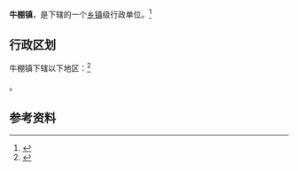 {{中国乡级行政区|52/05/26/108/000}}

'''牛棚镇'''，是{{PRC admin/fullname|52/05/26/108/000|3}}下辖的一个[[乡镇|乡镇]]级行政单位。<ref>{{PRC admin/ref sgc|{{PRC admin/parent|52/05/26/108/000}}}}</ref>

== 行政区划 ==

牛棚镇下辖以下地区：<ref>{{PRC admin/ref sgc|52/05/26/108/000}}</ref>

{{PRC admin/children|52/05/26/108/000}}。

== 参考资料 ==

{{reflist}}

{{行政区划小作品}}
{{PRC admin/navcat|52/05/26/108/000}}